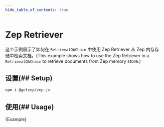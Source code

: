 ```yaml
---
hide_table_of_contents: true
---
```


# Zep Retriever

这个示例展示了如何在 `RetrievalQAChain` 中使用 Zep Retriever 从 Zep 内存存储中检索文档。(This example shows how to use the Zep Retriever in a `RetrievalQAChain` to retrieve documents from Zep memory store.)

## 设置(## Setup)

```bash npm2yarn
npm i @getzep/zep-js

```


## 使用(## Usage)





<CodeBlock language="typescript">{Example}</CodeBlock>

